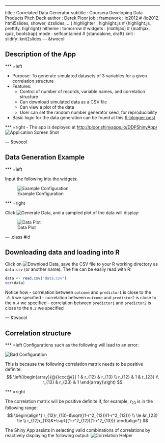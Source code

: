 ---
title       : Correlated Data Generator
subtitle    : Coursera Developing Data Products Pitch Deck
author      : Derek Ploor
job         : 
framework   : io2012        # {io2012, html5slides, shower, dzslides, ...}
highlighter : highlight.js  # {highlight.js, prettify, highlight}
hitheme     : tomorrow      # 
widgets     : [mathjax]            # {mathjax, quiz, bootstrap}
mode        : selfcontained # {standalone, draft}
knit        : slidify::knit2slides
---  &twocol

## Description of the App

*** =left

- Purpose: To generate simulated datasets of 3 variables for a given correlation structure
- Features:
    - Control of number of records, variable names, and correlation structure
    - Can download simulated data as a CSV file
    - Can view a plot of the data
    - User can set the random number generator seed, for reproducibility
- Basic logic for the data generation can be found at this [R-blogger post](http://www.r-bloggers.com/simulating-random-multivariate-correlated-data-continuous-variables/ "Simulating Random Multivariate Correlated Data (Continuous Variables)").

*** =right
- The app is deployed at [http://ploor.shinyapps.io/DDPShinyApp/](http://ploor.shinyapps.io/DDPShinyApp/)
![Application Screen Shot](assets/img/app01_halfsize.png)

---  &twocol

## Data Generation Example

*** =left

Input the following into the widgets:

![Example Configuration](assets/img/exampleConfig01_edit.png)

*** =right

Click ![Generate Data](assets/img/GenerateData_button01.png), and a sampled plot of the data will display:

![Data Plot](assets/img/plot01.png)

--- .class #id 

## Downloading data and loading into R

Click on ![Download Data](assets/img/DownloadData_button01.png), save the CSV file to your R working directory as `data.csv` (or another name).   The file can be easily read with R:

```r
data <- read.csv("data.csv")
cor(data)
```

Notice how
- correlation between `outcome` and `predictor1` is close to the `-0.8` we specified
- correlation between `outcome` and `predictor2` is close to the `0.4` we specified
- correlation between `predictor1` and `predictor2` is close to the `0.2` we specified


---  &twocol

## Correlation structure

*** =left
Configurations such as the following will lead to an error:

![Bad Configuration](assets/img/badConfig01.png)
<!--```{r, echo=FALSE}
chol(matrix(cbind(1,-.80,.4,  -.80,1,.25,  .4,.25,1),nrow=3))
```-->

This is because the following correlation matrix needs to be positive definite:
$$
\left(\begin{array}{@{}ccc@{}}
                    1 & r_{12} & r_{13} \\
                    r_{12} & 1 & r_{23} \\
                    r_{13} & r_{23} & 1
                  \end{array}\right)
$$

*** =right

The correlation matrix will be positive definite if, for example, $r_{23}$ is in the following range:
$$
\begin{align*}
r_{12}r_{13}-&\sqrt{(1-r^2_{12})(1-r^2_{13})} \\
\le &r_{23} \le \\
r_{12}r_{13}&+\sqrt{(1-r^2_{12})(1-r^2_{13})}
\end{align*}
$$

The Shiny App assists in selecting valid combinations of correlations by reactively displaying the following output:
![Correlation Helper](assets/img/corrHelper01.png)
